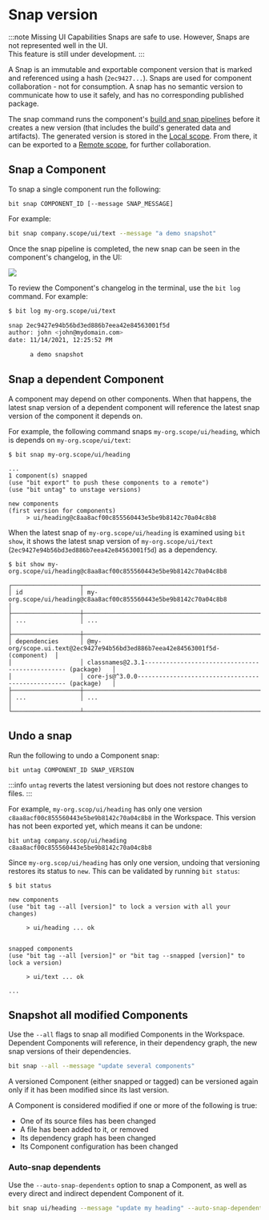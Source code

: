 
# Snap version

:::note Missing UI Capabilities
Snaps are safe to use. However, Snaps are not represented well in the UI.  
This feature is still under development.
:::

A Snap is an immutable and exportable component version that is marked and referenced using a hash (`2ec9427...`).
Snaps are used for component collaboration - not for consumption. A snap has no semantic version to communicate how to use it safely,
and has no corresponding published package.

The snap command runs the component's [build and snap pipelines](./dev-services-overview/builder/build-pipelines) before it creates a new version (that includes the build's generated data and artifacts).
The generated version is stored in the [Local scope](./workspace/local-scope). From there, it can be exported to a [Remote scope](./scope/scope-overview), for further collaboration.

## Snap a Component

To snap a single component run the following:

```
bit snap COMPONENT_ID [--message SNAP_MESSAGE]
```

For example:

```bash
bit snap company.scope/ui/text --message "a demo snapshot"
```

Once the snap pipeline is completed, the new snap can be seen in the component's changelog, in the UI:

<Image src={firstSnapHistory} maxWidth={900} />

To review the Component's changelog in the terminal, use the `bit log` command. For example:

```bash
$ bit log my-org.scope/ui/text

snap 2ec9427e94b56bd3ed886b7eea42e84563001f5d
author: john <john@mydomain.com>
date: 11/14/2021, 12:25:52 PM

      a demo snapshot
```

## Snap a dependent Component

A component may depend on other components.
When that happens, the latest snap version of a dependent component will reference the latest snap version of the component it depends on.

For example, the following command snaps `my-org.scope/ui/heading`, which is depends on `my-org.scope/ui/text`:

```
$ bit snap my-org.scope/ui/heading

...
1 component(s) snapped
(use "bit export" to push these components to a remote")
(use "bit untag" to unstage versions)

new components
(first version for components)
     > ui/heading@c8aa8acf00c855560443e5be9b8142c70a04c8b8
```

When the latest snap of `my-org.scope/ui/heading` is examined using `bit show`, it shows the latest snap version of `my-org.scope/ui/text` (`2ec9427e94b56bd3ed886b7eea42e84563001f5d`) as a dependency.

```
$ bit show my-org.scope/ui/heading@c8aa8acf00c855560443e5be9b8142c70a04c8b8

┌───────────────────┬──────────────────────────────────────────────────────────────────────────────┐
│ id                │ my-org.scope/ui/heading@c8aa8acf00c855560443e5be9b8142c70a04c8b8             │
├───────────────────┼──────────────────────────────────────────────────────────────────────────────┤
│ ...               │ ...                                                                          │
├───────────────────┼──────────────────────────────────────────────────────────────────────────────┤
│ dependencies      │ @my-org/scope.ui.text@2ec9427e94b56bd3ed886b7eea42e84563001f5d- (component)  │
│                   │ classnames@2.3.1------------------------------------------------ (package)   │
│                   │ core-js@^3.0.0-------------------------------------------------- (package)   │
├───────────────────┼──────────────────────────────────────────────────────────────────────────────┤
│ ...               │ ...                                                                          │
└───────────────────┴──────────────────────────────────────────────────────────────────────────────┘
```

## Undo a snap

Run the following to undo a Component snap:

```
bit untag COMPONENT_ID SNAP_VERSION
```

:::info
`untag` reverts the latest versioning but does not restore changes to files.
:::

For example, `my-org.scop/ui/heading` has only one version `c8aa8acf00c855560443e5be9b8142c70a04c8b8` in the Workspace.
This version has not been exported yet, which means it can be undone:

```
bit untag company.scop/ui/heading c8aa8acf00c855560443e5be9b8142c70a04c8b8
```

Since `my-org.scop/ui/heading` has only one version, undoing that versioning restores its status to `new`. This can be validated by running `bit status`:

```
$ bit status

new components
(use "bit tag --all [version]" to lock a version with all your changes)

     > ui/heading ... ok


snapped components
(use "bit tag --all [version]" or "bit tag --snapped [version]" to lock a version)

     > ui/text ... ok

...
```

## Snapshot all modified Components

Use the `--all` flags to snap all modified Components in the Workspace. Dependent Components will reference, in their dependency graph, the new snap versions of their dependencies.

```bash
bit snap --all --message "update several components"
```

A versioned Component (either snapped or tagged) can be versioned again only if it has been modified since its last version.

A Component is considered modified if one or more of the following is true:

- One of its source files has been changed
- A file has been added to it, or removed
- Its dependency graph has been changed
- Its Component configuration has been changed

### Auto-snap dependents

Use the `--auto-snap-dependents` option to snap a Component, as well as every direct and indirect dependent Component of it.

```bash
bit snap ui/heading --message "update my heading" --auto-snap-dependents
```
